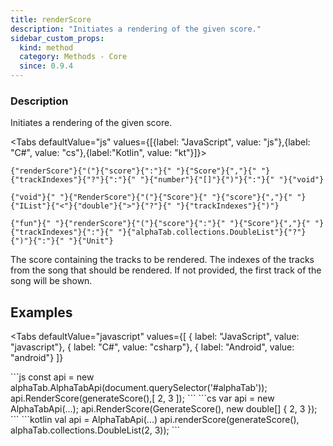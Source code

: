 ```yaml
---
title: renderScore
description: "Initiates a rendering of the given score."
sidebar_custom_props:
  kind: method
  category: Methods - Core
  since: 0.9.4
---
```



<SinceBadge since="0.9.4" />

### Description
Initiates a rendering of the given score.

<Tabs defaultValue="js" values={[{label: "JavaScript", value: "js"},{label: "C#", value: "cs"},{label:"Kotlin", value: "kt"}]}>
<TabItem value="js">
<div className="codeBlockContainer"><div className="codeBlockContent"><pre className="codeBlock"><code className="codeBlockLines" style={{"color":"#393A34","backgroundColor":"#f6f8fa"}}><span style={{"color":"#36acaa"}}>{"renderScore"}</span><span style={{"color":"#393A34"}}>{"("}</span><span style={{"color":"#36acaa"}}>{"score"}</span><span style={{"color":"#393A34"}}>{":"}</span><span style={{"color":"#393A34","backgroundColor":"#f6f8fa"}}>{" "}</span><Link style={{"color":"#36acaa"}} to={"/docs/reference/types/model/score"}>{"Score"}</Link><span style={{"color":"#393A34"}}>{","}</span><span style={{"color":"#393A34","backgroundColor":"#f6f8fa"}}>{" "}</span><span style={{"color":"#36acaa"}}>{"trackIndexes"}</span><span style={{"color":"#393A34"}}>{"?"}</span><span style={{"color":"#393A34"}}>{":"}</span><span style={{"color":"#393A34","backgroundColor":"#f6f8fa"}}>{" "}</span><span style={{"color":"#36acaa"}}>{"number"}</span><span style={{"color":"#393A34"}}>{"[]"}</span><span style={{"color":"#393A34"}}>{")"}</span><span style={{"color":"#393A34"}}>{":"}</span><span style={{"color":"#393A34","backgroundColor":"#f6f8fa"}}>{" "}</span><span style={{"color":"#36acaa"}}>{"void"}</span></code></pre></div></div>
</TabItem>
<TabItem value="cs">
<div className="codeBlockContainer"><div className="codeBlockContent"><pre className="codeBlock"><code className="codeBlockLines" style={{"color":"#393A34","backgroundColor":"#f6f8fa"}}><span style={{"color":"#00009f"}}>{"void"}</span><span style={{"color":"#393A34","backgroundColor":"#f6f8fa"}}>{" "}</span><span style={{"color":"#36acaa"}}>{"RenderScore"}</span><span style={{"color":"#393A34"}}>{"("}</span><Link style={{"color":"#36acaa"}} to={"/docs/reference/types/model/score"}>{"Score"}</Link><span style={{"color":"#393A34","backgroundColor":"#f6f8fa"}}>{" "}</span><span style={{"color":"#36acaa"}}>{"score"}</span><span style={{"color":"#393A34"}}>{","}</span><span style={{"color":"#393A34","backgroundColor":"#f6f8fa"}}>{" "}</span><Link style={{"color":"#36acaa"}} to={"https://learn.microsoft.com/en-us/dotnet/api/system.collections.ilist"}>{"IList"}</Link><span style={{"color":"#393A34"}}>{"<"}</span><span style={{"color":"#36acaa"}}>{"double"}</span><span style={{"color":"#393A34"}}>{">"}</span><span style={{"color":"#393A34"}}>{"?"}</span><span style={{"color":"#393A34","backgroundColor":"#f6f8fa"}}>{" "}</span><span style={{"color":"#36acaa"}}>{"trackIndexes"}</span><span style={{"color":"#393A34"}}>{")"}</span></code></pre></div></div>
</TabItem>
<TabItem value="kt">
<div className="codeBlockContainer"><div className="codeBlockContent"><pre className="codeBlock"><code className="codeBlockLines" style={{"color":"#393A34","backgroundColor":"#f6f8fa"}}><span style={{"color":"#36acaa"}}>{"fun"}</span><span style={{"color":"#393A34","backgroundColor":"#f6f8fa"}}>{" "}</span><span style={{"color":"#36acaa"}}>{"renderScore"}</span><span style={{"color":"#393A34"}}>{"("}</span><span style={{"color":"#36acaa"}}>{"score"}</span><span style={{"color":"#393A34"}}>{":"}</span><span style={{"color":"#393A34","backgroundColor":"#f6f8fa"}}>{" "}</span><Link style={{"color":"#36acaa"}} to={"/docs/reference/types/model/score"}>{"Score"}</Link><span style={{"color":"#393A34"}}>{","}</span><span style={{"color":"#393A34","backgroundColor":"#f6f8fa"}}>{" "}</span><span style={{"color":"#36acaa"}}>{"trackIndexes"}</span><span style={{"color":"#393A34"}}>{":"}</span><span style={{"color":"#393A34","backgroundColor":"#f6f8fa"}}>{" "}</span><span style={{"color":"#36acaa"}}>{"alphaTab.collections.DoubleList"}</span><span style={{"color":"#393A34"}}>{"?"}</span><span style={{"color":"#393A34"}}>{")"}</span><span style={{"color":"#393A34"}}>{":"}</span><span style={{"color":"#393A34","backgroundColor":"#f6f8fa"}}>{" "}</span><span style={{"color":"#36acaa"}}>{"Unit"}</span></code></pre></div></div>
</TabItem>
</Tabs>


<ParameterTable>
    <ParameterRow platform="all" name="score">
        The score containing the tracks to be rendered.
    </ParameterRow>
    <ParameterRow platform="all" name="trackIndexes">
        The indexes of the tracks from the song that should be rendered. If not provided, the first track of the
        song will be shown.
    </ParameterRow>
</ParameterTable>


## Examples

<Tabs
    defaultValue="javascript"
    values={[
      { label: "JavaScript", value: "javascript"},
      { label: "C#", value: "csharp"},
      { label: "Android", value: "android"}
    ]}
>
<TabItem value="javascript">
```js
const api = new alphaTab.AlphaTabApi(document.querySelector('#alphaTab'));
api.RenderScore(generateScore(),[ 2, 3 ]);
```
</TabItem>
<TabItem value="csharp">
```cs
var api = new AlphaTabApi<MyControl>(...);
api.RenderScore(GenerateScore(), new double[] { 2, 3 });
```
</TabItem>
<TabItem value="android">
```kotlin
val api = AlphaTabApi<MyControl>(...)
api.renderScore(generateScore(), alphaTab.collections.DoubleList(2, 3));
```
</TabItem>
</Tabs>
